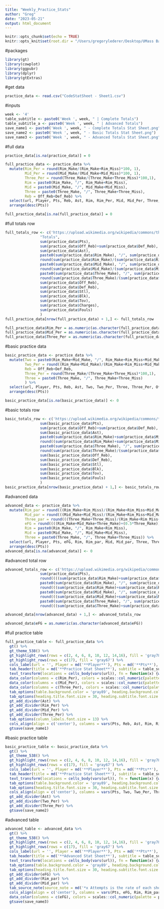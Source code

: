 ```yaml
---
title: "Weekly_Practice_Stats"
author: "Greg"
date: "2023-05-21"
output: html_document
---
```


```r
knitr::opts_chunk$set(echo = TRUE)
knitr::opts_knit$set(root.dir = "/Users/gregorylederer/Desktop/UMass Basketball")
```

#packages
```r
library(gt)
library(cowplot)
library(ggpubr)
library(dplyr)
library(gtExtras)
```

#get data
```r
practice_data <- read.csv("CodeStatSheet - Sheet1.csv")
```

#inputs
```r
week <- '4'
table_subtitle <- paste0('Week ', week, " | Complete Totals")
table_subtitle_a <- paste0('Week ', week, " | Advanced Totals")
save_name1 <- paste0('Week ', week, " - Complete Totals Stat Sheet.png")
save_name2 <- paste0('Week ', week, " - Basic Totals Stat Sheet.png")
save_name3 <- paste0('Week ', week, " - Advanced Totals Stat Sheet.png")
```

#full data
```r
practice_data[is.na(practice_data)] = 0

full_practice_data <- practice_data %>%
  mutate(Rim_Per = round(Rim_Make/(Rim_Make+Rim_Miss)*100, 1),
         Mid_Per = round(Mid_Make/(Mid_Make+Mid_Miss)*100, 1),
         Three_Per = round(Three_Make/(Three_Make+Three_Miss)*100,1),
         Rim = paste0(Rim_Make, "/", Rim_Make+Rim_Miss),
         Mid = paste0(Mid_Make, "/", Mid_Make+Mid_Miss),
         Three = paste0(Three_Make, "/", Three_Make+Three_Miss),
         Reb = Off_Reb+Def_Reb) %>%
  select(url, Player, Pts, Reb, Ast, Rim, Rim_Per, Mid, Mid_Per, Three, Three_Per, Off_Reb, Def_Reb, Stl, Blk, Tov, Charges, Fouls) %>%
  arrange(desc(Pts))

full_practice_data[is.na(full_practice_data)] = 0
```

#full totals row
```r
full_totals_row <- c('https://upload.wikimedia.org/wikipedia/commons/thumb/2/23/UMass_Amherst_athletics_logo.svg/1200px-UMass_Amherst_athletics_logo.svg.png',
                "Totals",
                sum(practice_data$Pts),
                sum(practice_data$Off_Reb)+sum(practice_data$Def_Reb),
                sum(practice_data$Ast),
                paste0(sum(practice_data$Rim_Make), "/", sum(practice_data$Rim_Make)+sum(practice_data$Rim_Miss)),
                round(sum(practice_data$Rim_Make)/(sum(practice_data$Rim_Make)+sum(practice_data$Rim_Miss))*100,1),
                paste0(sum(practice_data$Mid_Make), "/", sum(practice_data$Mid_Make)+sum(practice_data$Mid_Miss)),
                round(sum(practice_data$Mid_Make)/(sum(practice_data$Mid_Make)+sum(practice_data$Mid_Miss))*100,1),
                paste0(sum(practice_data$Three_Make), "/", sum(practice_data$Three_Make)+sum(practice_data$Three_Miss)),
                round(sum(practice_data$Three_Make)/(sum(practice_data$Three_Make)+sum(practice_data$Three_Miss))*100,1),
                sum(practice_data$Off_Reb),
                sum(practice_data$Def_Reb),
                sum(practice_data$Stl),
                sum(practice_data$Blk),
                sum(practice_data$Tov),
                sum(practice_data$Charges),
                sum(practice_data$Fouls)
                )
full_practice_data[nrow(full_practice_data) + 1,] <- full_totals_row

full_practice_data$Rim_Per = as.numeric(as.character(full_practice_data$Rim_Per))
full_practice_data$Mid_Per = as.numeric(as.character(full_practice_data$Mid_Per))
full_practice_data$Three_Per = as.numeric(as.character(full_practice_data$Three_Per))
```

#basic practice data
```r
basic_practice_data <- practice_data %>%
  mutate(Two = paste0(Rim_Make+Mid_Make, "/", Rim_Make+Rim_Miss+Mid_Make+Mid_Miss),
         Two_Per = round((Rim_Make+Mid_Make)/(Rim_Make+Rim_Miss+Mid_Make+Mid_Miss)*100,1),
         Reb = Off_Reb+Def_Reb,
         Three_Per = round(Three_Make/(Three_Make+Three_Miss)*100,1),
         Three = paste0(Three_Make, "/", Three_Make+Three_Miss)
         ) %>%
  select(url, Player, Pts, Reb, Ast, Two, Two_Per, Three, Three_Per, Off_Reb, Def_Reb, Stl, Blk, Tov, Fouls) %>%
  arrange(desc(Pts))

basic_practice_data[is.na(basic_practice_data)] <- 0
```

#basic totals row
```r
basic_totals_row <- c('https://upload.wikimedia.org/wikipedia/commons/thumb/2/23/UMass_Amherst_athletics_logo.svg/1200px-UMass_Amherst_athletics_logo.svg.png', "Totals", 
                sum(basic_practice_data$Pts), 
                sum(practice_data$Off_Reb)+sum(practice_data$Def_Reb), 
                sum(basic_practice_data$Ast), 
                paste0(sum(practice_data$Rim_Make)+sum(practice_data$Mid_Make), "/", sum(practice_data$Rim_Make)+sum(practice_data$Mid_Make)+sum(practice_data$Rim_Miss)+sum(practice_data$Mid_Miss)),
                round((sum(practice_data$Rim_Make)+sum(practice_data$Mid_Make))/(sum(practice_data$Rim_Make)+sum(practice_data$Mid_Make)+sum(practice_data$Rim_Miss)+sum(practice_data$Mid_Miss))*100,1),
                paste0(sum(practice_data$Three_Make), "/", sum(practice_data$Three_Make)+sum(practice_data$Three_Miss)),
                round(sum(practice_data$Three_Make)/(sum(practice_data$Three_Make)+sum(practice_data$Three_Miss))*100,1),
                sum(basic_practice_data$Off_Reb), 
                sum(basic_practice_data$Def_Reb), 
                sum(basic_practice_data$Stl), 
                sum(basic_practice_data$Blk), 
                sum(basic_practice_data$Tov), 
                sum(basic_practice_data$Fouls)
                )
basic_practice_data[nrow(basic_practice_data) + 1,] <- basic_totals_row
```

#advanced data
```r
advanced_data <- practice_data %>%
  mutate(Rim_par = round(((Rim_Make+Rim_Miss)/(Rim_Make+Rim_Miss+Mid_Make+Mid_Miss+Three_Make+Three_Miss))*100, 1),
         Mid_par = round(((Mid_Make+Mid_Miss)/(Rim_Make+Rim_Miss+Mid_Make+Mid_Miss+Three_Make+Three_Miss))*100, 1),
         Three_par = round(((Three_Make+Three_Miss)/(Rim_Make+Rim_Miss+Mid_Make+Mid_Miss+Three_Make+Three_Miss))*100, 1),
         eFG = round((((Rim_Make+Mid_Make+Three_Make)+(0.5*Three_Make))/(Rim_Make+Rim_Miss+Mid_Make+Mid_Miss+Three_Make+Three_Miss))*100,1),
         Rim = paste0(Rim_Make, "/", Rim_Make+Rim_Miss),
         Mid = paste0(Mid_Make, "/", Mid_Make+Mid_Miss),
         Three = paste0(Three_Make, "/", Three_Make+Three_Miss)) %>%
  select(url, Player, Pts, eFG, Rim, Rim_par, Mid, Mid_par, Three, Three_par) %>%
  arrange(desc(Pts))
advanced_data[is.na(advanced_data)] <- 0
```

#advanced total row
```r
advanced_totals_row <- c('https://upload.wikimedia.org/wikipedia/commons/thumb/2/23/UMass_Amherst_athletics_logo.svg/1200px-UMass_Amherst_athletics_logo.svg.png', "Totals", 
                sum(practice_data$Pts), 
                round((((sum(practice_data$Rim_Make)+sum(practice_data$Mid_Make)+sum(practice_data$Three_Make))+(0.5*sum(practice_data$Three_Make)))/(sum(practice_data$Rim_Make)+sum(practice_data$Rim_Miss)+sum(practice_data$Mid_Make)+sum(practice_data$Mid_Miss)+sum(practice_data$Three_Make)+sum(practice_data$Three_Miss)))*100,1),
                paste0(sum(practice_data$Rim_Make), "/", sum(practice_data$Rim_Make)+sum(practice_data$Rim_Miss)),
                round(((sum(practice_data$Rim_Make)+sum(practice_data$Rim_Miss))/(sum(practice_data$Rim_Make)+sum(practice_data$Rim_Miss)+sum(practice_data$Mid_Make)+sum(practice_data$Mid_Miss)+sum(practice_data$Three_Make)+sum(practice_data$Three_Miss)))*100,1),
                paste0(sum(practice_data$Mid_Make), "/", sum(practice_data$Mid_Make)+sum(practice_data$Mid_Miss)),
                round(((sum(practice_data$Mid_Make)+sum(practice_data$Mid_Miss))/(sum(practice_data$Rim_Make)+sum(practice_data$Rim_Miss)+sum(practice_data$Mid_Make)+sum(practice_data$Mid_Miss)+sum(practice_data$Three_Make)+sum(practice_data$Three_Miss)))*100,1),
                paste0(sum(practice_data$Three_Make), "/", sum(practice_data$Three_Make)+sum(practice_data$Three_Miss)),
                round(((sum(practice_data$Three_Make)+sum(practice_data$Three_Miss))/(sum(practice_data$Rim_Make)+sum(practice_data$Rim_Miss)+sum(practice_data$Mid_Make)+sum(practice_data$Mid_Miss)+sum(practice_data$Three_Make)+sum(practice_data$Three_Miss)))*100,1))

advanced_data[nrow(advanced_data) + 1,] <- advanced_totals_row

advanced_data$eFG = as.numeric(as.character(advanced_data$eFG))
```

#full practice table
```r
full_practice_table <- full_practice_data %>%
  gt() %>%
  gt_theme_538() %>%
  gt_highlight_rows(rows = c(2, 4, 6, 8, 10, 12, 14,16), fill = 'gray78', font_weight = 'normal', font_color = 'gray30') %>%
  gt_highlight_rows(rows = c(17), fill = 'gray67') %>%
  cols_label(url = '', Player = md('**Player**'), Pts = md('**Pts**'), Rim = md('**Rim**'), Rim_Per = md('**Rim%**'), Mid = md('**Mid**'), Mid_Per = md('**Mid%**'), Three = md('**3pt.**'), Three_Per = md('**3pt%**'), Off_Reb = md('**OReb**'), Def_Reb = md('**DReb**'), Reb = md('**Reb**'), Ast = md('**Ast**'), Stl = md('**Stl**'), Blk = md('**Blk**'), Tov = md('**Tov**'), Charges = md('**Charges**'), Fouls = md('**Fouls**')) %>%
  tab_header(title = md('**Practice Stat Sheet**'), subtitle = table_subtitle) %>%
  text_transform(locations = cells_body(vars(url)), fn = function(x) {web_image(url = x, height = px(22.5))}) %>%
  data_color(columns = c(Rim_Per), colors = scales::col_numeric(palette = paletteer::paletteer_d(palette = "ggsci::green_material") %>% as.character(), domain = NULL)) %>%
  data_color(columns = c(Mid_Per), colors = scales::col_numeric(palette = paletteer::paletteer_d(palette = "ggsci::green_material") %>% as.character(), domain = NULL)) %>%
  data_color(columns = c(Three_Per), colors = scales::col_numeric(palette = paletteer::paletteer_d(palette = "ggsci::green_material") %>% as.character(), domain = NULL)) %>%
  tab_options(table.background.color = 'gray89', heading.background.color = 'gray89', column_labels.background.color = 'gray89') %>%
  tab_options(heading.title.font.size = 30, heading.subtitle.font.size = 15) %>%
  gt_add_divider(Ast) %>%
  gt_add_divider(Rim_Per) %>%
  gt_add_divider(Mid_Per) %>%
  gt_add_divider(Three_Per) %>%
  tab_options(column_labels.font.size = 13) %>%
  cols_align(align = c('center'), columns = vars(Pts, Reb, Ast, Rim, Rim_Per, Mid, Mid_Per, Three, Three_Per, Off_Reb, Def_Reb, Stl, Blk, Tov, Charges, Fouls)) %>%
  gtsave(save_name1)
```

#basic practice table
```r
basic_practice_table <- basic_practice_data %>%
  gt() %>%
  gt_theme_538() %>%
  gt_highlight_rows(rows = c(2, 4, 6, 8, 10, 12, 14,16), fill = 'gray78', font_weight = 'normal', font_color = 'gray30') %>%
  gt_highlight_rows(rows = c(17), fill = 'gray67') %>%
  cols_label(url = '', Player = md('**Player**'), Pts = md('**Pts**'), Two = md('**2pt.**'), Two_Per = md('**2pt%**'), Three = md('**3pt.**'), Three_Per = md('**3pt%**'), Off_Reb = md('**OReb**'), Def_Reb = md('**DReb**'), Reb = md('**Reb**'), Ast = md('**Ast**'), Stl = md('**Stl**'), Blk = md('**Blk**'), Tov = md('**Tov**'), Fouls = md('**Fouls**')) %>%
  tab_header(title = md('**Practice Stat Sheet**'), subtitle = table_subtitle) %>%
  text_transform(locations = cells_body(vars(url)), fn = function(x) {web_image(url = x, height = px(22.5))}) %>%
  tab_options(table.background.color = 'gray89', heading.background.color = 'gray89', column_labels.background.color = 'gray89') %>%
  tab_options(heading.title.font.size = 30, heading.subtitle.font.size = 15) %>%
  cols_align(align = c('center'), columns = vars(Pts, Two, Two_Per, Three, Three_Per, Off_Reb, Def_Reb, Reb, Ast, Stl, Blk, Tov, Fouls)) %>%
  gt_add_divider(Ast) %>%
  gt_add_divider(Two_Per) %>%
  gt_add_divider(Three_Per) %>%
  gtsave(save_name2)
```

#advanced table
```r
advanced_table <- advanced_data %>%
  gt() %>%
  gt_theme_538() %>%
  gt_highlight_rows(rows = c(2, 4, 6, 8, 10, 12, 14,16), fill = 'gray78', font_weight = 'normal', font_color = 'gray30') %>%
  gt_highlight_rows(rows = c(17), fill = 'gray67') %>%
  cols_label(url = '', Player = md('**Player**'), Pts = md('**Pts**'), eFG = md('**eFG%**'), Rim = md('**Rim**'), Rim_par = md('**Rim Attempts**'), Mid = md('**Mid**'), Mid_par = md('**Mid Attempts**'), Three = md('**Three**'), Three_par = md('**Three Attempts**')) %>%
  tab_header(title = md('**Advanced Stat Sheet**'), subtitle = table_subtitle_a) %>%
  text_transform(locations = cells_body(vars(url)), fn = function(x) {web_image(url = x, height = px(22.5))}) %>%
  tab_options(table.background.color = 'gray89', heading.background.color = 'gray89', column_labels.background.color = 'gray89') %>%
  tab_options(heading.title.font.size = 30, heading.subtitle.font.size = 15) %>%
  gt_add_divider(eFG) %>%
  gt_add_divider(Rim_par) %>%
  gt_add_divider(Mid_par) %>%
  tab_source_note(source_note = md('*x Attempts is the rate of each shot attempted per 100 FGA*')) %>%
  cols_align(align = c('center'), columns = vars(Pts, eFG, Rim, Rim_par, Mid, Mid_par, Three, Three_par)) %>%
  data_color(columns = c(eFG), colors = scales::col_numeric(palette = paletteer::paletteer_d(palette = "ggsci::green_material") %>% as.character(), domain = NULL)) %>%
  gtsave(save_name3)
```

